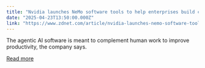```yaml
---
title: "Nvidia launches NeMo software tools to help enterprises build custom AI agents"
date: "2025-04-23T13:50:00.000Z"
link: "https://www.zdnet.com/article/nvidia-launches-nemo-software-tools-to-help-enterprises-build-custom-ai-agents-for-tasks/"
---
```


The agentic AI software is meant to complement human work to improve productivity, the company says.

[Read more](https://www.zdnet.com/article/nvidia-launches-nemo-software-tools-to-help-enterprises-build-custom-ai-agents-for-tasks/)
